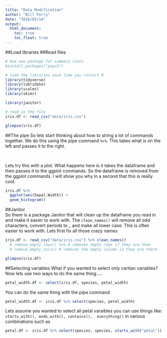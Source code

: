 ```yaml
---
title: "Data Modification"
author: "Bill Perry"
date: "2018/03/14"
output:
  html_document:
    toc: true
    toc_float: true
---
```


##Load libraries
##Read files

```r
# One new package for summary stats
#install.packages("psych")

# load the libraries each time you restart R
library(tidyverse)
library(lubridate)
library(scales)
library(skimr)

library(janitor)

# read in the file
iris.df <- read_csv("data/iris.csv")

glimpse(iris.df)
```

##The pipe
So lets start thinking about how to string a lot of commands together. We do this using the pipe command ```%>%```. This takes what is on the left and passes it to the right.    

<br>    
  
Lets try this with a plot.  What happens here is it takes the dataframe and then passes it to the ggplot commands. So the dataframe is removed from the ggplot commands. I will show you why in a second that this is really cool.

```r
iris.df %>% 
  ggplot(aes(Sepal.Width)) +
  geom_histogram()
```


##Janitor     
So there is a package Janitor that will clean up the dataframe you read in and make it easier to work with. The ```clean_names()``` will remove all odd characters, convert periods to _ and make all lower case. This is often easier to work with. 
Lets first fix all those crazy names
```r
iris.df <- read_csv("data/iris.csv") %>% clean_names()
  # remove_empty_rows() %>% # removes empty rows if they are thee
  # remove_empty_cols() # removes the empty column is they are there

glimpse(iris.df)

```

##Selecting variables
What if you wanted to select only certian variables? Now lets use two ways to do the same thing.....

```r
petal_width.df <- select(iris.df, species, petal_width)
```



You can do the same thing with the pipe command   
```r
petal_width.df <- iris.df %>% select(species, petal_width)
```

Lets assume you wanted to select all petal varaibles you can use things like: 
````starts_with(), ends_with(), contains(),  everything()```` in various combinations such as

```r
petal.df <- iris.df %>% select(species, species, starts_with("petal"))
```













   
   

<!-- Global Site Tag (gtag.js) - Google Analytics -->
<script async src="https://www.googletagmanager.com/gtag/js?id=UA-88373117-4"></script>
<script>
  window.dataLayer = window.dataLayer || [];
  function gtag(){dataLayer.push(arguments)};
  gtag('js', new Date());

  gtag('config', 'UA-88373117-4');
</script>
